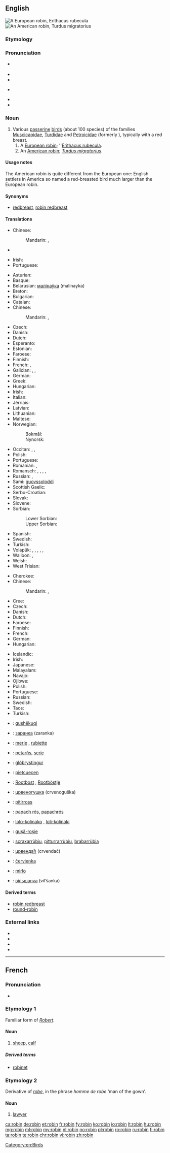 {{also|Robin}}
==English==
{{wikipedia}}
[[Image:ErithacusRubecula.jpg|thumb|A European robin, ''Erithacus rubecula'']]
[[Image:Wanderdrossel fws.jpg|thumb|An American robin, ''Turdus migratorius'']]

===Etymology===
{{rfe}}

===Pronunciation===
* {{a|UK}} {{IPA|/ˈrɒb.ɪn/}}
* {{audio|En-us-robin.ogg|Audio (US)}}
* {{rhymes|ɒbɪn}}
* {{a|GenAm}} {{IPA|/ˈrɑb.ɪn/}}
* {{rhymes|ɑbɪn}}
* {{hyphenation|rob|in}}

===Noun===
{{en-noun}}

# Various [[passerine]] [[bird]]s (about 100 species) of the families [[Muscicapidae]], [[Turdidae]] and [[Petroicidae]] (formerly ''{{taxlink|Eopsaltridae|family|noshow=1}}''), typically with a red breast.
## A [[European robin]]; ''[[Erithacus rubecula]].
## An [[American robin]]; ''[[Turdus migratorius]]''.

====Usage notes====
The American robin is quite different from the European one: English settlers in America so named a red-breasted bird much larger than the European robin.

====Synonyms====
* {{sense|all senses}} [[redbreast]], [[robin redbreast]]

====Translations====
{{trans-top|any bird called robin in English}}
* Chinese:
*: Mandarin: {{t|cmn|知更鳥|sc=Hani}}, {{t|cmn|知更鸟|tr=zhīgēngniǎo|sc=Hani}}
* {{trreq|Finnish}}
{{trans-mid}}
* Irish: {{t+|ga|spideog|f}}
* Portuguese: {{t|pt|tordo|m}}
{{trans-bottom}}

{{trans-top|''Erithacus rubecula''}}
* Asturian: {{t|ast|raitán|m}}
* Basque: {{t|eu|txantxangorri}}
* Belarusian: [[малінаўка]] (malinayka)
* Breton: {{t|br|boc'hruz}}
* Bulgarian: {{t|bg|червеногръдка|tr=červenogrŭdka}}
* Catalan: {{t|ca|pit-roig|m}}
* Chinese:
*: Mandarin: {{t|cmn|知更鳥|sc=Hani}}, {{t|cmn|知更鸟|tr=zhīgēngniǎo|sc=Hani}}
* Czech: {{t|cs|červenka|f}}
* Danish: {{t|da|rødhals}}
* Dutch: {{t+|nl|roodborstje|n}}
* Esperanto: {{t|eo|ruĝgorĝulo}}
* Estonian: {{t+|et|punarind}}
* Faroese: {{t|fo|bringureyði|m}}
* Finnish: {{t+|fi|punarinta}}
* French: {{t+|fr|rouge-gorge|m}}, {{t+|fr|rouge-gorge familier|m}}
* Galician: {{t|gl|paporrubio}}, {{t|gl|paporroibo}}, {{t|gl|pisco}}
* German: {{t+|de|Rotkehlchen|n}}
* Greek: {{t+|el|κοκκινολαίμης|m|tr=kokkinolaímis}}
* Hungarian: {{t+|hu|vörösbegy}}
* Irish: {{t+|ga|spideog|f}}
* Italian: {{t+|it|pettirosso|m}}
* Jèrriais: {{t|roa-jer|rouoge-gorge|m}}
* Latvian: {{t|lv|sarkanrīklīte}}
* Lithuanian: {{t+|lt|liepsnelė}}
* Maltese: {{t|mt|pitirross}}
* Norwegian:
*: Bokmål: {{t|nb|rødstrupe}}
*: Nynorsk: {{t|nn|raudstrupe}}
{{trans-mid}}
* Occitan: {{t+|oc|papach-rós}}, {{t+|oc|barbarós}}, {{t+|oc|rigal}}
* Polish: {{t+|pl|rudzik|m}}
* Portuguese: {{t|pt|pisco de peito ruivo|m}}
* Romanian: {{t+|ro|gușă-roșie|f}}, {{t+|ro|măcăleandru|m}}
* Romansch: {{qualifier|Rumantsch Grischun}} {{t|rm|puppen cotschen|m}}, {{qualifier|Sursilvan}} {{t|rm|puppen tgietschen|m}}, {{qualifier|Sutsilvan}} {{t|rm|pupencotschen|m}}, {{qualifier|Surmiran}} {{t|rm|poppen cotschen|m}}, {{qualifier|Puter, Vallader}} {{t|rm|gulacotschen|m}}
* Russian: {{t+|ru|зарянка|f|tr=zaryanka}}, {{t+|ru|малиновка|f|tr=malínovka}}
* Sami: [[guovssoloddi]]
* Scottish Gaelic: {{t|gd|brù-dhearg}}
* Serbo-Croatian: {{t|sh|crvendać}}
* Slovak: {{t|sk|červienka|f}}
* Slovene: {{t+|sl|taščica|f}}
* Sorbian:
*: Lower Sorbian: {{t|dsb|sprjosk|m}}
*: Upper Sorbian: {{t|hsb|ročk|m}}
* Spanish: {{t+|es|petirrojo|m}}
* Swedish: {{t+|sv|rödhake}}
* Turkish: {{t+|tr|kızılgerdan}}
* Volapük: {{qualifier|♂♀}} {{t|vo|redablötareitak}}, {{qualifier|♂♀ offspring}} {{t|vo|redablötareitakül}}, {{qualifier|Erithacus, ♂♀}} {{t+|vo|reitak}}, {{qualifier|♂}} {{t|vo|hireitak}}, {{qualifier|♀}} {{t|vo|jireitak}}, {{qualifier|♂♀ offspring}} {{t|vo|reitakül}}
* Walloon: {{t+|wa|rodje-goidje|m|f}}, {{t+|wa|loudene|f}}
* Welsh: {{t|cy|robin goch}}
* West Frisian: {{t|fy|readboarstke}}
{{trans-bottom}}

{{trans-top|''Turdus migratorius''}}
* Cherokee: {{t|chr|ᏴᏩᏁᎬ ᏥᏉᏉ}}
* Chinese:
*: Mandarin: {{t|cmn|知更鳥|sc=Hani}}, {{t|cmn|知更鸟|tr=zhīgēngniǎo|sc=Hani}}
* Cree: {{t|cr|peepee tsoo|sc=Cans}}
* Czech: {{t|cs|drozd stěhovavý|m}}
* Danish: {{t|da|vandredrossel|c}}
* Dutch: {{t+|nl|roodborstlijster}}
* Faroese: {{t|fo|stroktrøstur|m}}
* Finnish: {{t+|fi|punarintarastas}}
* French: {{t+|fr|merle d'Amérique|m}}
* German: {{t|de|Wanderdrossel|f}}
* Hungarian: {{t|hu|vándorrigó}}
{{trans-mid}}
* Icelandic: {{t+|is|farþröstur|m}}
* Irish: {{t|ga|smólach imirce|m}}
* Japanese: {{t|ja|コマツグミ|tr=komatsugumi}}
* Malayalam: {{t|ml|അമേരിക്കന് റോബിന്|sc=Mlym}}
* Navajo: {{t|nv|téél halchíʼí}}
* Ojibwe: {{t|oj|opichi}}
* Polish: {{t|pl|drozd wędrowny}}
* Portuguese: {{t|pt|tordo americano|m}}
* Russian: {{t|ru|странствующий дрозд|m|tr=stranstvújuščij drozd}}
* Swedish: {{t+|sv|vandringstrast}}
* Taos: {{t|twf|cìbikína}}
* Turkish: {{t|tr|Amerika nar bülbülü}}
{{trans-bottom}}

{{checktrans-top}}
* {{ttbc|sq}}: [[gushëkuqi]]
* {{ttbc|be}}: [[заранка]] (zaranka)
* {{ttbc|fr}}: [[merle]] {{g|m}}, [[rubiette]] {{g|f}} {{qualifier|rare}}
* {{ttbc|fur}}: [[petarňs]], [[scriç]]
* {{ttbc|is}}: [[glóbrystingur]]
* {{ttbc|lld}}: [[pietcuecen]]
* {{ttbc|nds}}: [[Rootbost]] {{g|m}}, [[Rootböstje]] {{g|n}}
* {{ttbc|mk}}: [[црвеногушка]] (crvenoguška)
* {{ttbc|mt}}: [[pitirross]]
{{trans-mid}}
* {{ttbc|oc}}: [[papach rós]], [[papachrós]]
* {{ttbc|rom}}: [[lolo-kolinako]] {{g|m}}, [[loli-kolinaki]] {{g|f}}
* {{ttbc|ro}}: [[gușă-roșie]]
* {{ttbc|sc}}: [[scraxarrùbiu]], [[pitturrarrùbiu]], [[brabarrùbia]]
* {{ttbc|sh}}: [[црвендаћ]] (crvendać)
* {{ttbc|sk}}: [[červienka]]
* {{ttbc|es}}: [[mirlo]] {{g|m}}
* {{ttbc|uk}}: [[вільшанка]] (vil’šanka) {{g|f}}
{{trans-bottom}}

====Derived terms====
* [[robin redbreast]]
* [[round-robin]]

===External links===
* {{commonslite|Erithacus rubecula}}
* {{commonslite|Turdus migratorius}}
* {{specieslite|Erithacus rubecula}}
* {{specieslite|Turdus migratorius}}

[[Category:en:Birds]]

----

==French==

===Pronunciation===
* {{IPA|/ʀɔbɛ̃/|lang=fr}}

===Etymology 1===
Familiar form of ''[[Robert]]''.

====Noun====
{{fr-noun|m}}

# {{context|obsolete|lang=fr}} [[sheep]], [[calf]]

=====Derived terms=====
* [[robinet]]

===Etymology 2===
Derivative of ''[[robe#French|robe]]'', in the phrase ''homme de robe'' ‘man of the gown’.

====Noun====
{{fr-noun|m}}

# {{context|archaic|pejorative|lang=fr}} [[lawyer]]

[[ca:robin]]
[[de:robin]]
[[et:robin]]
[[fr:robin]]
[[fy:robin]]
[[ko:robin]]
[[io:robin]]
[[lt:robin]]
[[hu:robin]]
[[mg:robin]]
[[ml:robin]]
[[my:robin]]
[[nl:robin]]
[[no:robin]]
[[pl:robin]]
[[ro:robin]]
[[ru:robin]]
[[fi:robin]]
[[ta:robin]]
[[te:robin]]
[[chr:robin]]
[[vi:robin]]
[[zh:robin]]